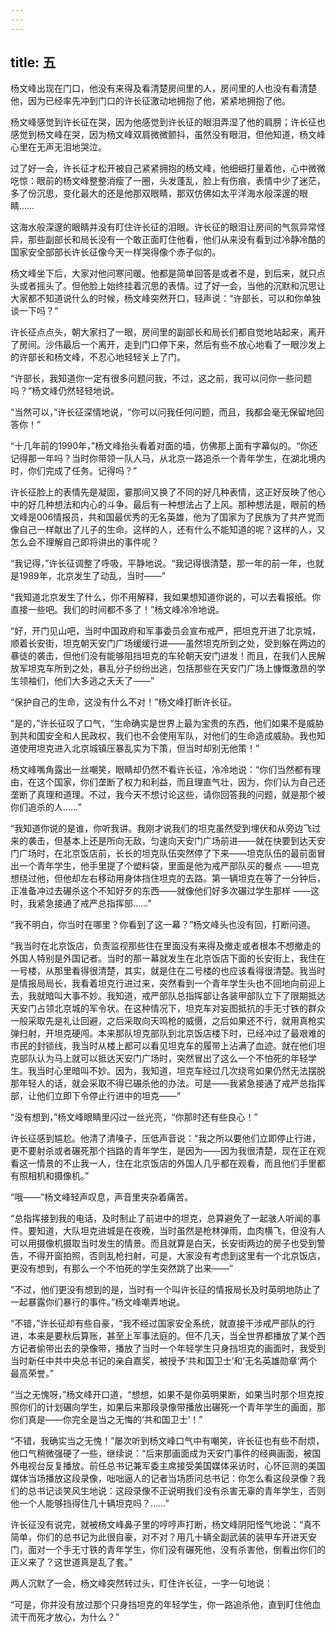 ```yaml
---
---
---
```

title: 五
---



杨文峰出现在门口，他没有来得及看清楚房间里的人，房间里的人也没有看清楚他，因为已经率先冲到门口的许长征激动地拥抱了他，紧紧地拥抱了他。

杨文峰感觉到许长征在哭，因为他感觉到许长征的眼泪弄湿了他的肩膀；许长征也感觉到杨文峰在哭，因为杨文峰双肩微微颤抖，虽然没有眼泪，但他知道，杨文峰心里在无声无泪地哭泣。

过了好一会，许长征才松开被自己紧紧拥抱的杨文峰，他细细打量着他，心中微微吃惊：眼前的杨文峰整整消瘦了一圈，头发蓬乱，脸上有伤痕，表情中少了迷茫，多了份沉思，变化最大的还是他那双眼睛，那双仿佛如太平洋海水般深邃的眼睛……

这海水般深邃的眼睛并没有盯住许长征的泪眼。许长征的眼泪让房间的气氛异常怪异，那些副部长和局长没有一个敢正面盯住他看，他们从来没有看到过冷静冷酷的国家安全部部长许长征像今天一样哭得像个赤子似的。

杨文峰坐下后，大家对他问寒问暖。他都是简单回答是或者不是，到后来，就只点头或者摇头了。但他脸上始终挂着沉思的表情。过了好一会，当他的沉默和沉思让大家都不知道说什么的时候，杨文峰突然开口，轻声说：“许部长，可以和你单独谈一下吗？”

许长征点点头，朝大家扫了一眼，房间里的副部长和局长们都自觉地站起来，离开了房间。沙伟最后一个离开，走到门口停下来，然后有些不放心地看了一眼沙发上的许部长和杨文峰，不忍心地轻轻关上了门。

“许部长，我知道你一定有很多问题问我，不过，这之前，我可以问你一些问题吗？”杨文峰仍然轻轻地说。

“当然可以，”许长征深情地说，“你可以问我任何问题，而且，我都会毫无保留地回答你！”

“十几年前的1990年，”杨文峰抬头看着对面的墙，仿佛那上面有字幕似的。“你还记得那一年吗？当时你带领一队人马，从北京一路追杀一个青年学生，在湖北境内时，你们完成了任务。记得吗？”

许长征脸上的表情先是凝固，霎那间又换了不同的好几种表情，这正好反映了他心中的好几种想法和内心的斗争。最后有一种想法占了上风。那种想法是，眼前的杨文峰是006情报员，共和国最优秀的无名英雄，他为了国家为了民族为了共产党而像自己一样献出了儿子的生命。这样的人，还有什么不能知道的呢？这样的人，又怎么会不理解自己即将讲出的事件呢？

“我记得，”许长征调整了呼吸，平静地说。“我记得很清楚，那一年的前一年，也就是1989年，北京发生了动乱，当时——”

“我知道北京发生了什么，你不用解释，我如果想知道你说的，可以去看报纸。你直接一些吧。我们的时间都不多了！”杨文峰冷冷地说。

“好，开门见山吧，当时中国政府和军事委员会宣布戒严，把坦克开进了北京城，顺着长安街，坦克朝天安门广场缓缓行进——虽然坦克所到之处，受到躲在两边的暴徒的袭击，但他们没有能够阻挡坦克的车轮朝天安门进发！而且，在我们人民解放军坦克车所到之处，暴乱分子纷纷出逃，包括那些在天安门广场上慷慨激昂的学生领袖们，他们大多逃之夭夭了——”

“保护自己的生命，这没有什么不对！”杨文峰打断许长征。

“是的，”许长征叹了口气，“生命确实是世界上最为宝贵的东西，他们如果不是威胁到共和国安全和人民政权，我们也不会使用军队，对他们的生命造成威胁。我也知道使用坦克进入北京城镇压暴乱实为下策，但当时却别无他策！”

杨文峰嘴角露出一丝嘲笑，眼睛却仍然不看许长征，冷冷地说：“你们当然都有理由，在这个国家，你们垄断了权力和利益，而且理直气壮，因为，你们认为自己还垄断了真理和道理。不过，我今天不想讨论这些，请你回答我的问题，就是那个被你们追杀的人……”

“我知道你说的是谁，你听我讲。我刚才说我们的坦克虽然受到埋伏和从旁边飞过来的袭击，但基本上还是所向无敌，匀速向天安门广场前进——就在快要到达天安门广场时，在北京饭店前，长长的坦克队伍突然停了下来——坦克队伍的最前面冒出一个青年学生，他手里提了个塑料袋，里面是他为戒严部队买的餐点 ——坦克想绕过他，但他却左右移动用身体挡住坦克的去路。第一辆坦克在等了一分钟后，正准备冲过去碾杀这个不知好歹的东西——就像他们好多次碾过学生那样 ——这时，我紧急接通了戒严总指挥部……”

“我不明白，你当时在哪里？你看到了这一幕？”杨文峰头也没有回，打断问道。

“我当时在北京饭店，负责监视那些住在里面没有来得及撤走或者根本不想撤走的外国人特别是外国记者。当时的那一幕就发生在北京饭店下面的长安街上，我住在一号楼，从那里看得很清楚，其实，就是住在二号楼的也应该看得很清楚。我当时是情报局局长，我看着坦克行进过来，突然看到一个青年学生头也不回地向前迎上去，我就暗叫大事不妙。我知道，戒严部队总指挥部让各装甲部队立下了限期抵达天安门占领北京城的军令状。在这种情况下，坦克车对妄图抵抗的手无寸铁的群众一般采取先是礼让回避，之后采取向天鸣枪的威慑，之后如果还不行，就用真枪实弹扫射，开坦克硬闯。本来那队坦克部队到北京饭店楼下时，已经冲过了最艰难的市民的封锁线，我当时从楼上都可以看见坦克车的履带上沾满了血迹。就在他们坦克部队认为马上就可以抵达天安门广场时，突然冒出了这么一个不怕死的年轻学生。我当时心里暗叫不妙。因为，我知道，坦克车经过几次绕弯如果仍然无法摆脱那年轻人的话，就会采取不得已碾杀他的办法。可是——我紧急接通了戒严总指挥部，让他们立即下令停止行进中的坦克——”

“没有想到，”杨文峰眼睛里闪过一丝光亮，“你那时还有些良心！”

许长征感到尴尬。他清了清嗓子，压低声音说：“我之所以要他们立即停止行进，更不要射杀或者碾死那个挡路的青年学生，是因为——因为我很清楚，现在正在观看这一情景的不止我一人，住在北京饭店的外国人几乎都在观看，而且他们手里都有照相机和摄像机。”

“哦——”杨文峰轻声叹息，声音里夹杂着痛苦。

“总指挥接到我的电话，及时制止了前进中的坦克，总算避免了一起骇人听闻的事件。要知道，大队坦克进城是在夜晚，当时虽然是枪林弹雨，血肉横飞，但没有人可以用摄像机摄取当时发生的情景。而且就算是白天，长安街两边的房子也受到警告，不得开窗拍照，否则乱枪扫射，可是，大家没有考虑到这里有一个北京饭店，更没有想到，有那么一个不怕死的学生突然跳了出来——”

“不过，他们更没有想到的是，当时有一个叫许长征的情报局长及时英明地防止了一起暴露你们暴行的事件。”杨文峰嘲弄地说。

“不错，”许长征却有些自豪，“我不经过国家安全系统，就直接干涉戒严部队的行进，本来是要秋后算账，甚至上军事法庭的。但不几天，当全世界都播放了某个西方记者偷带出去的录像带，播放了当时一个年轻学生只身挡坦克的画面时，我受到当时新任中共中央总书记的亲自嘉奖，被授予‘共和国卫士’和‘无名英雄勋章’两个最高荣誉。”

“当之无愧呀，”杨文峰开口道，“想想，如果不是你英明果断，如果当时那个坦克按照你们的计划碾向学生，如果后来那段录像带播放出碾死一个青年学生的画面，那你们真是——你完全是当之无悔的‘共和国卫士’！”

“不错，我确实当之无愧！”屡次听到杨文峰口气中有嘲笑，许长征也有些不耐烦，他口气稍微强硬了一些，继续说：“后来那画面成为天安门事件的经典画面，被国外电视台反复播放。前任总书记兼军委主席接受美国媒体采访时，心怀叵测的美国媒体当场播放这段录像，咄咄逼人的记者当场质问总书记：你怎么看这段录像？我们的总书记谈笑风生地说：这段录像不正说明我们没有杀害无辜的青年学生，否则他一个人能够挡得住几十辆坦克吗？……”

许长征没有说完，就被杨文峰鼻子里的哼哼声打断，杨文峰阴阳怪气地说：“真不简单，你们的总书记为此很自豪，对不对？用几十辆全副武装的装甲车开进天安门，面对一个手无寸铁的青年学生，你们没有碾死他，没有杀害他，倒看出你们的正义来了？这世道真是乱了套。”

两人沉默了一会，杨文峰突然转过头，盯住许长征，一字一句地说：

“可是，你并没有放过那个只身挡坦克的年轻学生，你一路追杀他，直到盯住他血流干而死才放心，为什么？”